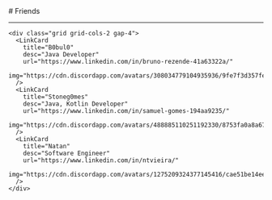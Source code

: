 
<BaseLayout title="Friends">
  <BaseCard title="Friends">
# Friends

---

    <div class="grid grid-cols-2 gap-4">
      <LinkCard
        title="B0bul0"
        desc="Java Developer"
        url="https://www.linkedin.com/in/bruno-rezende-41a63322a/"
        img="https://cdn.discordapp.com/avatars/308034779104935936/9fe7f3d357fed978279fa7ff3a851b0a.webp"
      />
      <LinkCard
        title="Stoneg0mes"
        desc="Java, Kotlin Developer"
        url="https://www.linkedin.com/in/samuel-gomes-194aa9235/"
        img="https://cdn.discordapp.com/avatars/488885110251192330/8753fa0a8a67949815a2da6a3fdf538f.webp"
      />
      <LinkCard
        title="Natan"
        desc="Software Engineer"
        url="https://www.linkedin.com/in/ntvieira/"
        img="https://cdn.discordapp.com/avatars/1275209324377145416/cae51be14ee41f957c3f31959121ac07.webp"
      />
    </div>

  </BaseCard>
</BaseLayout>
